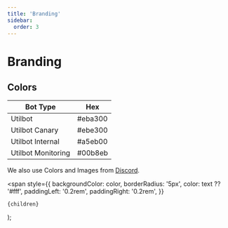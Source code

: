 ```yaml
---
title: 'Branding'
sidebar:
  order: 3
---
```


# Branding

## Colors

| Bot Type           | Hex                                                   |
| ------------------ | ----------------------------------------------------- |
| Utilbot            | <Label color="#eba300" text="#000000">#eba300</Label> |
| Utilbot Canary     | <Label color="#ebe300" text="#000000">#ebe300</Label> |
| Utilbot Internal   | <Label color="#a5eb00" text="#000000">#a5eb00</Label> |
| Utilbot Monitoring | <Label color="#00b8eb" text="#000000">#00b8eb</Label> |

We also use Colors and Images from [Discord](https://discord.com/branding).

  <span
    style={{
      backgroundColor: color,
      borderRadius: '5px',
      color: text ?? '#fff',
      paddingLeft: '0.2rem',
      paddingRight: '0.2rem',
    }}
  >
    {children}
  </span>
);
